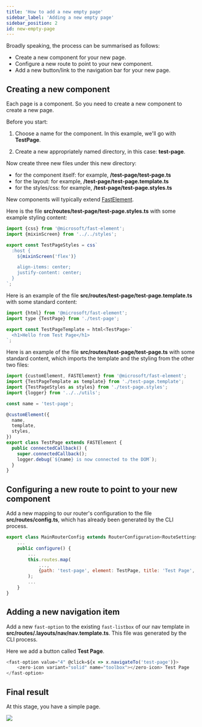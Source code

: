 ```yaml
---
title: 'How to add a new empty page'
sidebar_label: 'Adding a new empty page'
sidebar_position: 2
id: new-empty-page
---
```




Broadly speaking, the process can be summarised as follows:
- Create a new component for your new page.
- Configure a new route to point to your new component.
- Add a new button/link to the navigation bar for your new page.

## Creating a new component

Each page is a component. So you need to create a new component to create a new page.

Before you start:

1. Choose a name for the component. In this example, we'll go with **TestPage**.

2. Create a new appropriately named directory, in this case: **test-page**.

Now create three new files under this new directory:

- for the component itself: for example, **/test-page/test-page.ts**
- for the  layout: for example, **/test-page/test-page.template.ts**
- for the styles/css: for example, **/test-page/test-page.styles.ts**

New components will typically extend [FastElement](https://www.fast.design/docs/fast-element/defining-elements).

Here is the file **src/routes/test-page/test-page.styles.ts** with some example styling content:

```javascript
import {css} from '@microsoft/fast-element';
import {mixinScreen} from '../../styles';

export const TestPageStyles = css`
  :host {
    ${mixinScreen('flex')}

    align-items: center;
    justify-content: center;
  }
`;
```

Here is an example of the file **src/routes/test-page/test-page.template.ts** with some standard content:

```javascript
import {html} from '@microsoft/fast-element';
import type {TestPage} from './test-page';

export const TestPageTemplate = html<TestPage>`
  <h1>Hello from Test Page</h1>
`;
```

Here is an example of the file **src/routes/test-page/test-page.ts** with some standard content, which imports the template and the styling from the other two files:


```javascript
import {customElement, FASTElement} from '@microsoft/fast-element';
import {TestPageTemplate as template} from './test-page.template';
import {TestPageStyles as styles} from './test-page.styles';
import {logger} from '../../utils';

const name = 'test-page';

@customElement({
  name,
  template,
  styles,
})
export class TestPage extends FASTElement {
  public connectedCallback() {
    super.connectedCallback();
    logger.debug(`${name} is now connected to the DOM`);
  }
}
```

## Configuring a new route to point to your new component

Add a new mapping to our router's configuration to the file **src/routes/config.ts**, which has already been generated by the CLI process. 

```javascript
export class MainRouterConfig extends RouterConfiguration<RouteSettings> {
    ...
    public configure() {
        ...
        this.routes.map(
            ...,
            {path: 'test-page', element: TestPage, title: 'Test Page', name: 'test'},
        );
        ...
    }
}
```

##  Adding a new navigation item

Add a new `fast-option` to the existing `fast-listbox` of our nav template in **src/routes/.layouts/nav/nav.template.ts**. This file was generated by the CLI process.

Here we add a button called **Test Page**.

```javascript
<fast-option value="4" @click=${x => x.navigateTo('test-page')}>
    <zero-icon variant="solid" name="toolbox"></zero-icon> Test Page
</fast-option>
```

## Final result

At this stage, you have a simple page.


![](/img/new-page-preview.png)
